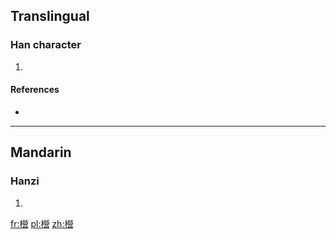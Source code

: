 ==Translingual==

===Han character===
{{Han char|rn=75|rad=木|as=17|sn=21|four=|canj=DFFR}}

# {{defn|Han|sort=木17}}

====References====
* {{Han ref|kx=0562.260|dkj=15896|hdz=21322.060|uh=6AFF|ud=27391}}

----

==Mandarin==

===Hanzi===
{{cmn-hanzi|pin=[[liàn]] ([[lian4]]), [[yíng]] ([[ying2]])|wg=lien<sup>4</sup>, ying<sup>2</sup>}}

# {{defn|lang=cmn|sort=木17}}

[[fr:櫿]]
[[pl:櫿]]
[[zh:櫿]]